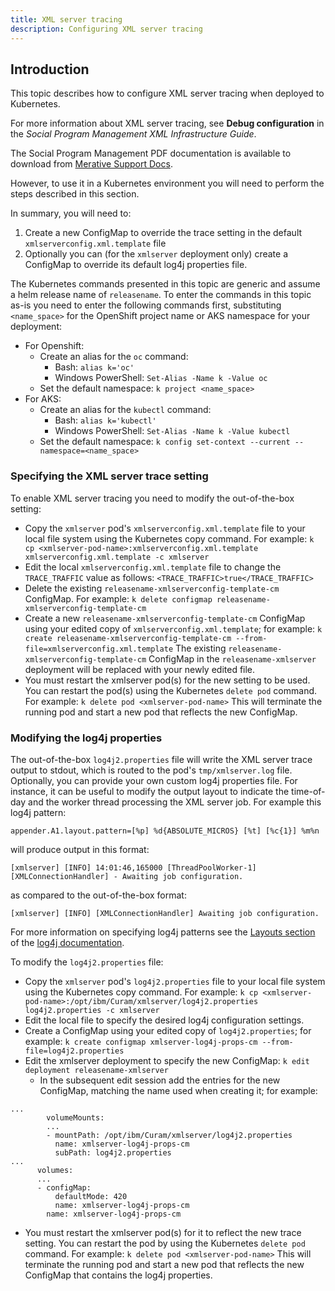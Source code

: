 ```yaml
---
title: XML server tracing
description: Configuring XML server tracing
---
```

## Introduction

This topic describes how to configure XML server tracing when deployed to Kubernetes.

For more information about XML server tracing, see **Debug configuration** in the *Social Program Management XML Infrastructure Guide*.

<InlineNotification>

The Social Program Management PDF documentation is available to download from [Merative Support Docs](https://curam-spm-devops.github.io/wh-support-docs/spm/pdf-documentation/).

</InlineNotification>

However, to use it in a Kubernetes environment you will need to perform the steps described in this section.

In summary, you will need to:

1. Create a new ConfigMap to override the trace setting in the default `xmlserverconfig.xml.template` file
1. Optionally you can (for the `xmlserver` deployment only) create a ConfigMap to override its default log4j properties file.

The Kubernetes commands presented in this topic are generic and assume a helm release name of `releasename`.
To enter the commands in this topic as-is you need to enter the following commands first, substituting `<name_space>` for the OpenShift project name or AKS namespace for your deployment:

* For Openshift:
  * Create an alias for the `oc` command:
    * Bash: `alias k='oc'`
    * Windows PowerShell: `Set-Alias -Name k -Value oc`
  * Set the default namespace:
    `k project <name_space>`
* For AKS:
  * Create an alias for the `kubectl` command:
    * Bash: `alias k='kubectl'`
    * Windows PowerShell: `Set-Alias -Name k -Value kubectl`
  * Set the default namespace:
    `k config set-context --current --namespace=<name_space>`

### Specifying the XML server trace setting

To enable XML server tracing you need to modify the out-of-the-box setting:

* Copy the `xmlserver` pod's `xmlserverconfig.xml.template` file to your local file system using the Kubernetes copy command.  For example:
  `k cp <xmlserver-pod-name>:xmlserverconfig.xml.template xmlserverconfig.xml.template -c xmlserver`
* Edit the local `xmlserverconfig.xml.template` file to change the `TRACE_TRAFFIC` value as follows:
  `<TRACE_TRAFFIC>true</TRACE_TRAFFIC>`
* Delete the existing `releasename-xmlserverconfig-template-cm` ConfigMap. For example:
  `k delete configmap releasename-xmlserverconfig-template-cm`
* Create a new `releasename-xmlserverconfig-template-cm` ConfigMap using your edited copy of `xmlserverconfig.xml.template`; for example:
  `k create releasename-xmlserverconfig-template-cm --from-file=xmlserverconfig.xml.template`
  The existing `releasename-xmlserverconfig-template-cm` ConfigMap in the `releasename-xmlserver` deployment will be replaced with your newly edited file.
* You must restart the xmlserver pod(s) for the new setting to be used. You can restart the pod(s) using the Kubernetes `delete pod` command.  For example:
  `k delete pod <xmlserver-pod-name>`
  This will terminate the running pod and start a new pod that reflects the new ConfigMap.

### Modifying the log4j properties

The out-of-the-box `log4j2.properties` file will write the XML server trace output to stdout, which is routed to the pod's `tmp/xmlserver.log` file.
Optionally, you can provide your own custom log4j properties file.
For instance, it can be useful to modify the output layout to indicate the time-of-day and the worker thread processing the XML server job.
For example this log4j pattern:

```
appender.A1.layout.pattern=[%p] %d{ABSOLUTE_MICROS} [%t] [%c{1}] %m%n
```

will produce output in this format:

```
[xmlserver] [INFO] 14:01:46,165000 [ThreadPoolWorker-1] [XMLConnectionHandler] - Awaiting job configuration.
```

as compared to the out-of-the-box format:

```
[xmlserver] [INFO] [XMLConnectionHandler] Awaiting job configuration.
```

For more information on specifying log4j patterns see the [Layouts section](https://logging.apache.org/log4j/2.x/manual/layouts.html) of the [log4j documentation](https://logging.apache.org/log4j/2.x/manual/index.html).

To modify the `log4j2.properties` file:

* Copy the `xmlserver` pod's `log4j2.properties` file to your local file system using the Kubernetes copy command.  For example:
  `k cp <xmlserver-pod-name>:/opt/ibm/Curam/xmlserver/log4j2.properties log4j2.properties -c xmlserver`
* Edit the local file to specify the desired log4j configuration settings.
* Create a ConfigMap using your edited copy of `log4j2.properties`; for example:
  `k create configmap xmlserver-log4j-props-cm --from-file=log4j2.properties`
* Edit the xmlserver deployment to specify the new ConfigMap:
  `k edit deployment releasename-xmlserver`
  * In the subsequent edit session add the entries for the new ConfigMap, matching the name used when creating it; for example:

```
...
        volumeMounts:
        ...
        - mountPath: /opt/ibm/Curam/xmlserver/log4j2.properties
          name: xmlserver-log4j-props-cm
          subPath: log4j2.properties
...
      volumes:
      ...
      - configMap:
          defaultMode: 420
          name: xmlserver-log4j-props-cm
        name: xmlserver-log4j-props-cm
```		

* You must restart the xmlserver pod(s) for it to reflect the new trace setting. You can restart the pod by using the Kubernetes `delete pod` command.  For example:
  `k delete pod <xmlserver-pod-name>`
  This will terminate the running pod and start a new pod that reflects the new ConfigMap that contains the log4j properties.

